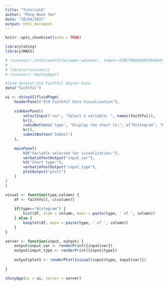 ---
title: "Tutorial6"
author: "Pang Woon Yen"
date: "20/04/2021"
output: html_document
---

```{r setup, include=FALSE}
knitr::opts_chunk$set(echo = TRUE)
```

```{r}
library(shiny)
library(MASS)

# rsconnect::setAccountInfo(name='woonyen', token='E0BCFB6D868B3D64AA05ABDFDE44AC64', secret='HGGajaKjZt+fQVDyu+8zSr6EkOoDzxd27OCs9wXj')
# 
# library(rsconnect)
# rsconnect::deployApp()

#load dataset Old Faithful Geyser Data
data("faithful")

ui <- shinyUI(fluidPage(
    headerPanel("Old Faithful Data Visualisation"),
    
    sidebarPanel(
        selectInput('var', "Select a variable: ", names(faithful)),
        br(),
        radioButtons('type', "Display the chart in:", c("Histogram", "Boxplot")),
        br(),
        submitButton('Submit')
    ),
    
    mainPanel(
        h3("Variable selected for visualization:"),
        verbatimTextOutput("input_var"),
        h3("Chart type:"),
        verbatimTextOutput("input_type"),
        plotOutput("plot1")
    )
)
)

visual <- function(type,column) {
    df <- faithful[, c(column)]
    
    if(type=="Histogram") {
        hist(df, xlab = column, main = paste(type, ' of ', column))
    } else {
        boxplot(df, main = paste(type, ' of ', column))
    }
}

server <- function(input, output) {
    output$input_var <- renderPrint({input$var})
    output$input_type <- renderPrint({input$type})
    
    output$plot1 <- renderPlot({visual(input$type, input$var)})
    
}

shinyApp(ui = ui, server = server)

```
